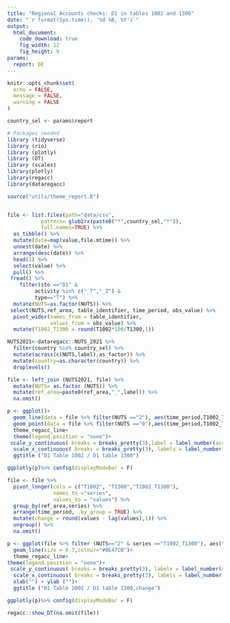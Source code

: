 ```yaml
---
title: "Regional Accounts checks: D1 in tables 1002 and 1300"
date: "`r format(Sys.time(), '%d %B, %Y')`"
output:
  html_document: 
    code_download: true
    fig_width: 12
    fig_height: 9
params:
  report: DE
---
```


```r
knitr::opts_chunk$set(
  echo = FALSE,
  message = FALSE,
  warning = FALSE
)
```

```r
country_sel <- params$report
```

```r
# Packages needed
library (tidyverse)
library (rio)
library (plotly)
library (DT)
library (scales)
library(plotly)
library(regacc)
library(dataregacc)
```

```r
source("utils/theme_report.R")


file <- list.files(path="data/csv",
           pattern= glob2rx(paste0("*",country_sel,"*")),
           full.names=TRUE) %>% 
  as_tibble() %>% 
  mutate(date=map(value,file.mtime)) %>% 
  unnest(date) %>% 
  arrange(desc(date)) %>% 
  head(1) %>% 
  select(value) %>% 
  pull() %>% 
 fread() %>% 
    filter(sto =="D1" &
         activity %in% c("_T","_Z") &
         type=="T") %>% 
  mutate(NUTS=as.factor(NUTS)) %>% 
 select(NUTS,ref_area, table_identifier, time_period, obs_value) %>%
  pivot_wider(names_from = table_identifier,
              values_from = obs_value) %>% 
  mutate(T1002_T1300 = round(T1002*100/T1300,1))

NUTS2021<-dataregacc::NUTS_2021 %>% 
  filter(country %in% country_sel) %>% 
  mutate(across(c(NUTS,label),as_factor)) %>% 
  mutate(country=as.character(country)) %>% 
  droplevels()

file <- left_join (NUTS2021, file) %>% 
  mutate(NUTS= as.factor (NUTS)) %>% 
  mutate(ref_area=paste0(ref_area,"_",label)) %>% 
  na.omit()
```

```r
p <- ggplot()+
  geom_line(data = file %>% filter(NUTS =="2"), aes(time_period,T1002_T1300,group=ref_area),colour = "#0E47CB", size = 0.7)+
  geom_point(data = file %>% filter(NUTS =="0"),aes(time_period,T1002_T1300), size = 3, colour = "#FFCC00")+
  theme_regacc_line+
  theme(legend.position = "none")+
 scale_y_continuous( breaks = breaks_pretty(3),label = label_number(accuracy = 1))+
  scale_x_continuous( breaks = breaks_pretty(3), labels = label_number(accuracy = 1),expand=c(0,0.4))+
  ggtitle ("D1 Table 1002 / D1 table 1300")

ggplotly(p)%>% config(displayModeBar = F)
```


```r
file <- file %>% 
  pivot_longer(cols = c("T1002", "T1300","T1002_T1300"),
               names_to ="series",
               values_to = "values") %>% 
  group_by(ref_area,series) %>% 
  arrange(time_period, .by_group = TRUE) %>% 
  mutate(change = round(values - lag(values),1)) %>% 
  ungroup() %>% 
  na.omit()
```

```r
p <- ggplot(file %>% filter (NUTS=="2" & series =="T1002_T1300"), aes(time_period, change, group = ref_area))+
  geom_line(size = 0.7,colour="#0E47CB")+
  theme_regacc_line+
theme(legend.position = "none")+
 scale_y_continuous( breaks = breaks_pretty(3), labels = label_number(accuracy = 1))+
  scale_x_continuous( breaks = breaks_pretty(3), labels = label_number(accuracy = 1),expand=c(0,0.4))+
  xlab("") + ylab ("")+
  ggtitle ("D1 Table 1002 / D1 table 1300,change")

ggplotly(p)%>% config(displayModeBar = F)
```

```r

regacc::show_DT(na.omit(file))

```

